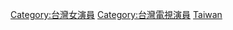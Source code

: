 {{Commons category}}

[[Category:台灣女演員|Category:台灣女演員]]
[[Category:台灣電視演員|Category:台灣電視演員]]
[[Category:各國電視女演員|Taiwan]]